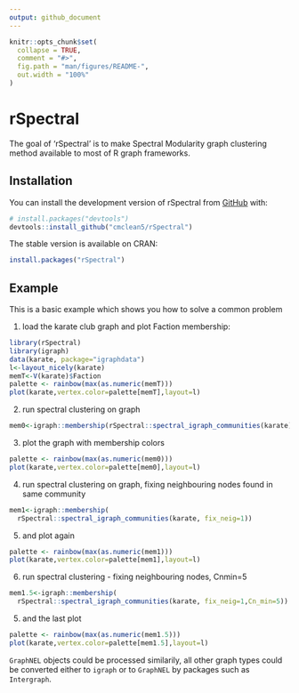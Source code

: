```yaml
---
output: github_document
---
```


<!-- README.md is generated from README.Rmd. Please edit that file -->

```r
knitr::opts_chunk$set(
  collapse = TRUE,
  comment = "#>",
  fig.path = "man/figures/README-",
  out.width = "100%"
)
```

# rSpectral

<!-- badges: start -->
<!-- badges: end -->

The goal of 'rSpectral' is to make Spectral Modularity graph clustering method  available to most of R graph frameworks.

## Installation

You can install the development version of rSpectral from [GitHub](https://github.com/) with:

``` r
# install.packages("devtools")
devtools::install_github("cmclean5/rSpectral")
```

The stable version is available on CRAN:

``` r
install.packages("rSpectral")
```


## Example

This is a basic example which shows you how to solve a common problem

1. load the karate club graph and plot Faction membership:
```r
library(rSpectral)
library(igraph)
data(karate, package="igraphdata")
l<-layout_nicely(karate)
memT<-V(karate)$Faction
palette <- rainbow(max(as.numeric(memT)))
plot(karate,vertex.color=palette[memT],layout=l)
```

2. run spectral clustering on graph
```r
mem0<-igraph::membership(rSpectral::spectral_igraph_communities(karate))
```

3. plot the graph with membership colors
```r
palette <- rainbow(max(as.numeric(mem0)))
plot(karate,vertex.color=palette[mem0],layout=l)
```

4. run spectral clustering on graph, fixing neighbouring nodes found 
in same community
```r
mem1<-igraph::membership(
  rSpectral::spectral_igraph_communities(karate, fix_neig=1))
```

5. and plot again
```r
palette <- rainbow(max(as.numeric(mem1)))
plot(karate,vertex.color=palette[mem1],layout=l)
```

6. run spectral clustering - fixing neighbouring nodes, Cnmin=5
```r
mem1.5<-igraph::membership(
  rSpectral::spectral_igraph_communities(karate, fix_neig=1,Cn_min=5))
```

5. and the last plot
```r
palette <- rainbow(max(as.numeric(mem1.5)))
plot(karate,vertex.color=palette[mem1.5],layout=l)
```


`GraphNEL` objects could be processed similarily, all other graph types could be
converted either to `igraph` or to `GraphNEL` by packages such as `Intergraph`.